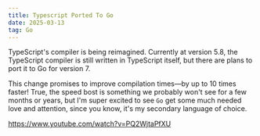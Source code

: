 ```yaml
---
title: Typescript Ported To Go
date: 2025-03-13
tag: Go
---
```


TypeScript's compiler is being reimagined.
Currently at version 5.8, the TypeScript compiler is still written in TypeScript itself,
but there are plans to port it to Go for version 7.

This change promises to improve compilation times—by up to 10 times faster! True, the speed bost
is something we probably won't see for a few months or years, but I'm super excited to see `Go`
get some much needed love and attention, since you know, it's my secondary language of choice.

https://www.youtube.com/watch?v=PQ2WjtaPfXU
